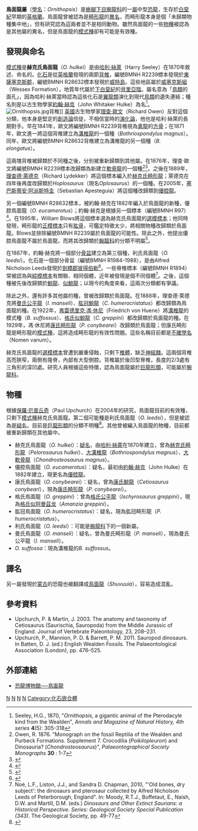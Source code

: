 {{Automatic Taxobox
| taxon = Ornithopsis
| status = fossil
| fossil_range = {{fossilrange|125}}
| image = Ornithopsis hulkei.JPG 
| image_caption = 赫克氏鳥面龍的化石
| authority = [[哈利·絲萊|Seeley]], 1870 
| type_species = '''赫克氏鳥面龍<br>''Ornithopsis hulkei''''' 
| type_species_authority = [[哈利·絲萊|Seeley]], 1870 
|synonyms = 
*[[沟椎龙|沟椎龙]] ''Bothriospondylus magnus''<br><small>Owen, 1875</small>
*[[软骨龙|软骨龙]] ''Chondrosteosaurus magnus''<br><small>(Owen, 1875) Owen, 1876</small>
}}

'''鳥面龍屬'''（[[學名|學名]]：''Ornithopsis''）是[[蜥腳下目|蜥腳下目]][[腕龍科|腕龍科]]的一[[屬|屬]]中型[[恐龍|恐龍]]，生存於[[白堊紀|白堊紀]]早期的[[英格蘭|英格蘭]]。鳥面龍曾被認為是[[畸形龍|畸形龍]]的[[異名|異名]]，而畸形龍本身是個「未歸類物種集中地」，但有研究認為這兩者並不是相同動物。雖然鳥面龍的一些[[物種|物種]]被認為是其他屬的異名，但是鳥面龍的[[模式種|模式種]]卻有可能是有效種。

==發現與命名==
[[模式種|模式種]]是'''赫克氏鳥面龍'''（''O. hulkei''）是由[[哈利·絲萊|哈利·絲萊]]（Harry Seeley）在1870年敘述、命名的。[[化石|化石]]是從[[英格蘭|英格蘭]]發現的兩節[[背椎|背椎]]，編號BMNH R2239標本發現於[[東薩塞克斯郡|東薩塞克斯郡]]，編號BMNH R28632標本發現於[[威特島|威特島]]。這些地區屬於[[威塞克斯組|威塞克斯組]]（Wessex Formation），地質年代屬於[[下白堊紀|下白堊紀]]的[[貝里亞階|貝里亞階]]。屬名意為「[[鳥類|鳥類]]的面孔」，因為哈利·絲萊當時認為這些化石是[[翼龍類|翼龍類]]演化到現代[[鳥類|鳥類]]的遺失連結；種名則是以古生物學家[[約翰·赫克|約翰·赫克]]（John Whitaker Hulke）為名<ref>Seeley, H.G., 1870, "''Ornithopsis'', a gigantic animal of the Pterodacyle kind from the Wealden", ''Annals and Magazine of Natural History, 4th series'' '''4'''(5): 305-318</ref>。
[[File:Ornithopsis.jpg|thumb]]背椎]] 
[[英國|英國]]古生物學家[[理查·歐文|理查·歐文]]（Richard Owen）反對這個分類，他本身是堅定的[[創造論|創造論]]信徒，不相信當時的[[演化論|演化論]]，他也是哈利·絲萊的長期對手。早在1841年，歐文將編號BMNH R2239背椎視為[[禽龍|禽龍]]的[[方骨|方骨]]；在1871年，歐文進一將這個背椎建立為[[溝椎龍|溝椎龍]]的一個種（''Bothriospondylus magnus''）。同年，歐文將編號BMNH R28632背椎建立為溝椎龍的另一個種（''B. elongatus''）。

這兩塊背椎被歸類於不同種之後，分別被重新歸類到其他屬。在1876年，理查·歐文將編號BMNH R2239標本改歸類為新建立[[軟骨龍|軟骨龍]]的一個種<ref>Owen, R. 1876. "Monograph on the fossil Reptilia of the Wealden and Purbeck Formations. Supplement 7. Crocodilia (''Poikilopleuron'') and Dinosauria? (''Chondrosteosaurus'')", ''Palaeontographical Society Monographs'' '''30''' : 1-7</ref><ref>{{cite journal | last1=Hulke | first1=J. W. | title=Note (3rd) on (''Eucamerotus'', Hulke) ''Ornithopsis'', H. G. Seeley, = ''Bothrospondylus magnus'', Owen, = ''Chondrosteous magnus'', Owen | journal=Quarterly Journal of the Geological Society | volume=35 |pages= 752–762 | year=1879 | doi = 10.1144/GSL.JGS.1879.035.01-04.55 }}</ref>。之後在1889年，[[理查德·萊德克|理查德·萊德克]]（Richard Lydekker）將這個標本編入於[[畸形龍|赫克氏畸形龍]]；萊德克在四年後再度改歸類於''Hoplosaurus''（現名''Oplosaurus''）的一個種。在2005年，[[塞巴斯蒂安·阿派斯特圭|塞巴斯蒂安·阿派斯特圭]]（Sebastian Apesteguia）將這個種改歸類到[[優腔龍|優腔龍]]。

另一個編號BMNH R28632標本，被約翰·赫克在1882年編入於鳥面龍的新種，優腔鳥面龍（''O. eucamerotus''）；約翰·赫克是根據另一個標本（編號BMNH R97）<ref>{{cite journal | last1= Hulke | first1= J. W. | title= Note on the Os Pubis and Ischium of Ornithopsis eucamerotus | journal= Quarterly Journal of the Geological Society | volume= 38 | pages= 372–376 | year= 1882 | doi = 10.1144/GSL.JGS.1882.038.01-04.41 }}</ref>。在1995年，William Blows將這個標本選為赫克氏鳥面龍的[[選模標本|選模標本]]；他同時發現，畸形龍的[[正模標本|正模標本]]只有[[肱骨|肱骨]]，可鑑定特徵太少，將相關物種改歸類於鳥面龍。Blows並排除編號BMNH R2239屬於鳥面龍的可能性。除此之外，他提出優腔鳥面龍不屬於鳥面龍，而將其改歸類於[[腕龍科|腕龍科]]的分類不明屬<ref>{{cite journal | last1=Blows |first1= W.T. |year=1995 |title= The Early Cretaceous brachiosaurid dinosaurs ''Ornithopsis'' and ''Eucamerotus'' from the Isle of Wight, England |journal=Palaeontology | volume = 38 |issue= 1 |pages=187–197 |url=http://palaeontology.palass-pubs.org/pdf/Vol%2038/Pages%20187-197.pdf | format=PDF }}</ref>。

在1887年，約翰·赫克將一個部分[[骨盆|骨盆]]建立為第三個種，利氏鳥面龍（''O. leedsi''）。化石是一個部分骨盆（編號BMNH R1984-1988），是由Alfred Nicholson Leeds發現於[[劍橋郡|劍橋郡]][[彼得伯勒|彼得伯勒]]<ref>{{cite journal |last1=Hulke |first1= J.W. |year= 1887 |title=Note on some Dinosaurian Remains in the Collection of A. Leeds, Esq. Part I. ''Ornithopsis leedsii'', nov. sp, from the Kimmeridge Clay of Northamptonshire |journal=Geological Magazine | volume=4 | issue = 8 |pages=375–376 | doi = 10.1017/S0016756800194014 }}</ref>。一些脊椎標本（編號BMNH R1894）常被認為與[[綜模標本|綜模標本]]有關聯、相同個體，近年被發現是個不同個體<ref>Noè, L.F., Liston, J.J., and Sandra D. Chapman, 2010, "'Old bones, dry subject': the dinosaurs and pterosaur collected by Alfred Nicholson Leeds of Peterborough, England". In: Moody, R.T.J., Buffetaut, E., Naish, D.W. and Martill, D.M. (eds.) ''Dinosaurs and Other Extinct Saurians: a Historical Perspective. Series: Geological Society Special Publication (343)''. The Geological Society, pp. 49-77</ref>。之後，這個種被先後改歸類於[[鯨龍|鯨龍]]、[[似鯨龍|似鯨龍]]；以現今的角度來看，這兩次分類都有爭議。

除此之外，還有許多其他屬的種，曾被改歸類於鳥面龍。在1888年，理查德·萊德克將[[公平龍|曼氏公平龍]]（''I. manseli''）、[[鯨龍|肱冠鯨龍]]（''C. humerocristatus''）都改歸類為鳥面龍的種。在1922年，[[弗雷德里克·馮·休尼|弗雷德里克·馮·休尼]]（Friedrich von Huene）將[[溝椎龍|溝椎龍]]的模式種（''B. suffossus''）、[[似鯨龍|格氏似鯨龍]]（''C. greppini''）都改歸類於鳥面龍的種。在1929年，馮·休尼將[[畸形龍|康氏畸形龍]]（''P. conybearei''）改歸類於鳥面龍；但康氏畸形龍是畸形龍的[[模式種|模式種]]，這將造成畸形龍的有效性問題。這些名稱目前都是[[不確學名|不確學名]]（Nomen vanum）。

赫克氏鳥面龍的[[選模標本|選模標本]]曾遭到嚴重侵蝕，只剩下[[椎體|椎體]]，缺乏[[神經棘|神經棘]]。這兩個背椎高而狹窄，兩側有隆脊，內部有大型側腔。背椎屬於後凹型脊椎，長度的2/3處有三角形的深凹處。研究人員根據這些特徵，認為鳥面龍屬於[[巨龍形類|巨龍形類]]，可能屬於[[腕龍科|腕龍科]]。

==物種==
根據[[保羅·厄普丘奇|保羅·厄普丘奇]]（Paul Upchurch）在2004年的研究，鳥面龍目前的有效種，只剩下[[模式種|模式種]]赫克氏鳥面龍。第二個可能種是利氏鳥面龍（''O. leedsi''），但是被認為是[[疑名|疑名]]，目前是[[巨龍形類|巨龍形類]]的分類不明種<ref name=upchurch2004>{{Cite book|author=Upchurch, P., Barrett, P.M. and Dodson, P.|year=2004|chapter=Sauropoda|title=The Dinosauria|edition=2nd edition|editor=D. Weishampel, P. Dodson, and H. Osmólska (eds.)|publisher=University of California Press|location=Berkeley|pages=Pp. 259-322}}</ref>。其他曾被編入鳥面龍的物種，目前都被重新歸類在其他屬中。

*赫克氏鳥面龍（''O. hulkei''）：[[疑名|疑名]]，由[[哈利·絲萊|哈利·絲萊]]在1870年建立，曾為[[畸形龍|赫克氏畸形龍]]（''Pelorosaurus hulkei''）、[[溝椎龍|大溝椎龍]]（''Bothriospondylus magnus''）、[[軟骨龍|大軟骨龍]]（''Chondrosteosaurus magnus''）。
*優腔鳥面龍（''O. eucamerotus''）：疑名，最初由[[約翰·赫克|約翰·赫克]]（John Hulke）在1882年建立，現更名為[[優腔龍|優腔龍]]。
*康氏鳥面龍（''O. conybearei''）：疑名，曾為[[鯨龍|康氏鯨龍]]（''Cetiosaurus conybeari''），現為[[畸形龍|康氏畸形龍]]（''P. conybearei''）。
*格氏鳥面龍（''O. greppini''）：曾為[[公平龍|格氏公平龍]]（''Ischyrosaurus greppini''），現為[[阿曼茲龍属|格氏似阿曼茲龙]]（''Amanzia greppini''）。
*肱冠鳥面龍（''O. humerocristatus''）：疑名，現為肱冠畸形龍（''P. humerocristatus''）。
*利氏鳥面龍（''O. leedsi''）：可能是[[腕龍科|腕龍科]]下的一個新屬。
*曼氏鳥面龍（''O. manseli''）：疑名，曾為曼氏畸形龍（''P. manseli''），現為曼氏公平龍（''I. manseli''）。
*''O. suffossa''：現為溝椎龍的''B. suffossus''。

==譯名==
另一屬發現於[[蒙古|蒙古]]的恐龍也被翻譯成[[鳥面龍_(蒙古)|鳥面龍]]（''Shuvuuia''），容易造成混亂。

==參考資料==
{{reflist}}
* Upchurch, P. & Martin, J. 2003. The anatomy and taxonomy of Cetiosaurus (Saurischia, Sauropoda) from the Middle Jurassic of England. Journal of Vertebrate Paleontology, 23, 208–231.
* Upchurch, P., Mannion, P. D. & Barrett, P. M. 2011. Sauropod dinosaurs. In Batten, D. J. (ed.) English Wealden Fossils. The Palaeontological Association (London), pp. 476–525.

==外部連結==
* [https://web.archive.org/web/20071002193816/http://www.dinosaur.net.cn/Museum/Ornithopsis.htm 恐龍博物館──鳥面龍]
{{Sauropodomorpha|M.}}
{{Taxonbar|from=Q735811}}

[[Category:可疑的恐龍|N]]
[[Category:大鼻龍類|N]]
[[Category:下白堊紀恐龍|N]]
[[Category:歐洲恐龍|N]]
[[Category:化石嵌合體|Category:化石嵌合體]]